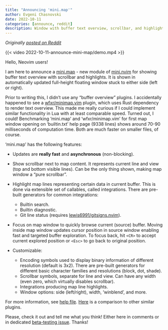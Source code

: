 ```yaml
---
title: "Announcing 'mini.map'"
author: Evgeni Chasnovski
date: 2022-10-11
categories: [announce, reddit]
description: Window with buffer text overview, scrollbar, and highlights
---
```


*Originally [posted on Reddit](https://www.reddit.com/r/neovim/comments/y1balh/minimap_window_with_buffer_text_overview/)*

{{< video 2022-10-11-announce-mini-map/demo.mp4 >}}

Hello, Neovim users!

I am here to announce a [mini.map](https://github.com/nvim-mini/mini.nvim/blob/main/readmes/mini-map.md) - new module of [mini.nvim](https://github.com/nvim-mini/mini.nvim) for showing buffer text overview with scrollbar and highlights. It is shown in automatically updated full-height floating window stuck to either side (left or right).

Prior to writing this, I didn't use any "buffer overview" plugins. I accidentally happened to see a [wfxr/minimap.vim](https://github.com/wfxr/minimap.vim) plugin, which uses Rust dependency to render text overview. This made me really curious if I could implement similar functionality in Lua with at least comparable speed. Turned out, I could! Benchmarking 'mini.map' and 'wfxr/minimap.vim' for first map window opening on 'builtin.txt' help page (9338 lines) shows around 70-90 milliseconds of computation time. Both are much faster on smaller files, of course.

'mini.map' has the following features:

- Updates are **really fast** and **asynchronous** (non-blocking).

- Show scrollbar next to map content. It represents current line and view (top and bottom visible lines). Can be the only thing shown, making map window a "pure scrollbar".

- Highlight map lines representing certain data in current buffer. This is done via extensible set of callables, called integrations. There are pre-built generators for common integrations:
    - Builtin search.
    - Builtin diagnostic.
    - Git line status (requires [lewis6991/gitsigns.nvim](https://github.com/lewis6991/gitsigns.nvim)).

- Focus on map window to quickly browse current (source) buffer. Moving inside map window updates cursor position in source window enabling fast and targeted buffer exploration. To focus back, hit `<CR>` to accept current explored position or `<Esc>` to go back to original position.

- Customizable:
    - Encoding symbols used to display binary information of different resolution (default is 3x2). There are pre-built generators for different basic character families and resolutions (block, dot, shade).
    - Scrollbar symbols, separate for line and view. Can have any width (even zero, which virtually disables scrollbar).
    - Integrations producing map line highlights.
    - Window options: side (left/right), width, 'winblend', and more.

For more information, see [help file](https://github.com/nvim-mini/mini.nvim/blob/main/doc/mini-map.txt). [Here](https://github.com/nvim-mini/mini.nvim/blob/48b924e4f3b37f62246873d237a4a89704d88948/doc/mini-map.txt#L93) is a comparison to other similar plugins.

Please, check it out and tell me what you think! Either here in comments or in dedicated [beta-testing issue](https://github.com/nvim-mini/mini.nvim/issues/140). Thanks!
